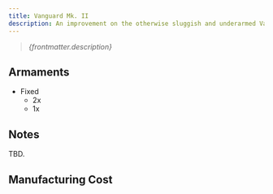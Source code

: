 ```yaml
---
title: Vanguard Mk. II
description: An improvement on the otherwise sluggish and underarmed Vanguard gunboat, the Vanguard Mk. II is a fresher design to come out of the Union's conceptual labs. Ripping the bridge out and relocating it in the engine room, the Vanguard gains extra space for a long-range artillery. The upgraded powergrid has enough room left over for a light machine gun turret at the tail and a gyroscope with a new electronics refit, allowing for better combat performance.
---
```


> *{frontmatter.description}*

## Armaments

* Fixed
    * 2x <ShipWeapon weaponID="SlugthrowerCannon" />
    * 1x <ShipWeapon weaponID="NTVulcanTurret" />


## Notes

TBD.


## Manufacturing Cost

<ShipManufacturingCost shipName="VanguardTwo" />